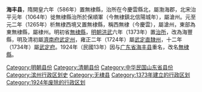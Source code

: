 '''海丰县'''，隋開皇六年（586年）置無棣縣，治所在今慶雲縣北，屬渤海郡，北宋治平元年（1064年）徙無棣縣治所於保順軍（今無棣鎮北信陽城年），屬滄州。元至元二年（1265年）析無棣西境又置無棣縣，稱西無棣（今慶雲），屬滄州，東部為東無棣縣，屬棣州。明初省[[無棣縣|無棣縣]]，[[明朝|明朝]][[洪武|洪武]]六年（1373年）置[[治所|治所]]，改為海豐縣，明及清初屬[[濟南府|濟南府]][[武定州|武定州]]，雍正二年（1724年）屬[[武定直隸州|武定直隸州]]，十二年（1734年）屬[[武定府_(清朝)|武定府]]。1924年（民國13年）因与[[广东省|广东省]][[海丰县|海丰县]]重名，改名[[無棣縣|無棣縣]]。

{{山东行政区划小作品}}
{{明朝行政區劃小作品}}
{{DEFAULTSORT:H}}
[[Category:明朝县份|Category:明朝县份]] 
[[Category:清朝县份|Category:清朝县份]]
[[Category:中华民国山东省县份|Category:中华民国山东省县份]]
[[Category:滨州行政区划史|Category:滨州行政区划史]]
[[Category:无棣县|Category:无棣县]]
[[Category:1373年建立的行政区划|Category:1373年建立的行政区划]]
[[Category:1924年废除的行政区划|Category:1924年废除的行政区划]]